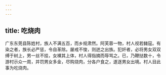 ```yaml
---
---
---
```

title: 吃烧肉
---



广东东莞县陈姓村，族人不满五百，而乡规肃然。阿芙蓉一物，村人视若雠寇。有染之者，族长必严惩，令自革除。屡戒不悛，则迸之出族。犯奸者，必将男女双双缚于树上，男一丝不挂，女裸其上体，村人得指摘而辱骂之。已，乃鞭挞数十，令游村示众一周，并罚男女多金，尽购烧肉，分各户食之，遂逐男女出境。村人目此事为吃烧肉。